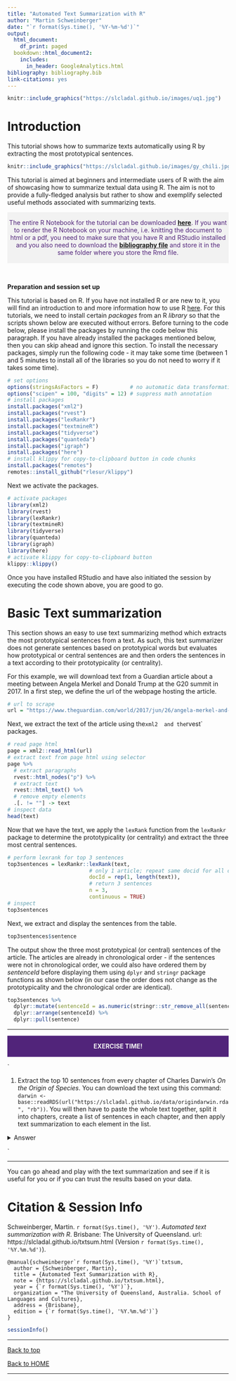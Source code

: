 ```yaml
---
title: "Automated Text Summarization with R"
author: "Martin Schweinberger"
date: "`r format(Sys.time(), '%Y-%m-%d')`"
output:
  html_document:
    df_print: paged
  bookdown::html_document2:
    includes:
      in_header: GoogleAnalytics.html
bibliography: bibliography.bib
link-citations: yes
---
```


<!--html_preserve-->
<!-- Global site tag (gtag.js) - Google Analytics -->
<script async src="https://www.googletagmanager.com/gtag/js?id=UA-130562131-1"></script>
<script>
  window.dataLayer = window.dataLayer || [];
  function gtag(){dataLayer.push(arguments);}
  gtag('js', new Date());

  gtag('config', 'UA-130562131-1');
</script>
<!--/html_preserve-->

```r
knitr::include_graphics("https://slcladal.github.io/images/uq1.jpg")
```

# Introduction{-}

This tutorial shows how to summarize texts automatically using R by extracting the most prototypical sentences. 

```r
knitr::include_graphics("https://slcladal.github.io/images/gy_chili.jpg")
```

This tutorial is aimed at beginners and intermediate users of R with the aim of showcasing how to summarize textual data  using R. The aim is not to provide a fully-fledged analysis but rather to show and exemplify selected useful methods associated with summarizing texts.


<div class="warning" style='padding:0.1em; background-color:#f2f2f2; color:#51247a'>
<span>
<p style='margin-top:1em; text-align:center'>
The entire R Notebook for the tutorial can be downloaded [**here**](https://slcladal.github.io/txtsum.Rmd).  If you want to render the R Notebook on your machine, i.e. knitting the document to html or a pdf, you need to make sure that you have R and RStudio installed and you also need to download the [**bibliography file**](https://slcladal.github.io/bibliography.bib) and store it in the same folder where you store the Rmd file. <br></p>
<p style='margin-left:1em;'>
</p></span>
</div>

<br>

**Preparation and session set up**

This tutorial is based on R. If you have not installed R or are new to it, you will find an introduction to and more information how to use R [here](https://slcladal.github.io/intror.html). For this tutorials, we need to install certain *packages* from an R *library* so that the scripts shown below are executed without errors. Before turning to the code below, please install the packages by running the code below this paragraph. If you have already installed the packages mentioned below, then you can skip ahead and ignore this section. To install the necessary packages, simply run the following code - it may take some time (between 1 and 5 minutes to install all of the libraries so you do not need to worry if it takes some time).

```r
# set options
options(stringsAsFactors = F)          # no automatic data transformation
options("scipen" = 100, "digits" = 12) # suppress math annotation
# install packages
install.packages("xml2")
install.packages("rvest")
install.packages("lexRankr")
install.packages("textmineR")
install.packages("tidyverse")
install.packages("quanteda")
install.packages("igraph")
install.packages("here")
# install klippy for copy-to-clipboard button in code chunks
install.packages("remotes")
remotes::install_github("rlesur/klippy")
```

Next we activate the packages.

```r
# activate packages
library(xml2)
library(rvest)
library(lexRankr)
library(textmineR)
library(tidyverse)
library(quanteda)
library(igraph)
library(here)
# activate klippy for copy-to-clipboard button
klippy::klippy()
```

Once you have installed RStudio and have also initiated the session by executing the code shown above, you are good to go.

# Basic Text summarization{-}

This section shows an easy to use text summarizing method which extracts the most prototypical sentences from a text. As such, this text summarizer does not generate sentences based on prototypical words but evaluates how prototypical or central sentences are and then orders the sentences in a text according to their prototypicality (or centrality).

For this example, we will download text from a Guardian article about a meeting between Angela Merkel and Donald Trump at the G20 summit in 2017. In a first step, we define the url of the webpage hosting the article.

```r
# url to scrape
url = "https://www.theguardian.com/world/2017/jun/26/angela-merkel-and-donald-trump-head-for-clash-at-g20-summit"
```

Next, we extract the text of the article using the`xml2  and the `rvest` packages.

```r
# read page html
page = xml2::read_html(url)
# extract text from page html using selector
page %>%
  # extract paragraphs
  rvest::html_nodes("p") %>%
  # extract text
  rvest::html_text() %>%
  # remove empty elements
  .[. != ""] -> text
# inspect data
head(text)
```

Now that we have the text, we apply the `lexRank` function from the `lexRankr` package to determine the prototypicality (or centrality) and extract the three most central sentences.

```r
# perform lexrank for top 3 sentences
top3sentences = lexRankr::lexRank(text,
                          # only 1 article; repeat same docid for all of input vector
                          docId = rep(1, length(text)),
                          # return 3 sentences
                          n = 3,
                          continuous = TRUE)
# inspect
top3sentences
```

Next, we extract and display the sentences from the table. 

```r
top3sentences$sentence
```

The output show the three most prototypical (or central) sentences of the article. The articles are already in chronological order - if the sentences were not in chronological order, we could also have ordered them by *sentenceId* before displaying them using `dplyr` and `stringr` package functions as shown below (in our case the order does not change as the prototypicality and the chronological order are identical).

```r
top3sentences %>%
  dplyr::mutate(sentenceId = as.numeric(stringr::str_remove_all(sentenceId, ".*_"))) %>%
  dplyr::arrange(sentenceId) %>%
  dplyr::pull(sentence)
```

***

<div class="warning" style='padding:0.1em; background-color:#51247a; color:#f2f2f2'>
<span>
<p style='margin-top:1em; text-align:center'>
<b>EXERCISE TIME!</b></p>
<p style='margin-left:1em;'>
</p></span>
</div>

<div class="question">` 



1. Extract the top 10 sentences from every chapter of Charles Darwin's *On the Origin of Species*. You can download the text using this command: `darwin <- base::readRDS(url("https://slcladal.github.io/data/origindarwin.rda", "rb"))`. You will then have to paste the whole text together, split it into chapters, create a list of sentences in each chapter, and then apply text summarization to each element in the list. <br>

<details>
  <summary>Answer</summary>
  ```r
  darwin <- base::readRDS(url("https://slcladal.github.io/data/origindarwin.rda", "rb")) %>%
  # collapse into single document
  paste0(collapse = " ") %>%
  # split into chapters
  stringr::str_split("CHAPTER")
  
  # split chapters into sentences
  chapters <- sapply(darwin, function(x){
    x <- stringi::stri_split_boundaries(x, type = "sentence")
  })
  
  chapters_clean <- lapply(chapters, function(x){
    # remove chapter headings
    x <- stringr::str_remove_all(x, "[A-Z]{2,} {0,1}[0-9]{0,}")
  })

  # extract top 3 sentences from each chapter
  top3s <- lapply(chapters_clean, function(x){
    x <- lexRankr::lexRank(x,
                          # only 1 article; repeat same docid for all of input vector
                          #docId = rep(1, length(text)),
                          # return 3 sentences
                          n = 3,
                          continuous = TRUE) %>%
                          dplyr::pull(sentence) %>%
    # remove special characters
    stringr::str_remove_all("[^[:alnum:] ]") %>%
    # remove superfluous white spaces
    stringr::str_squish()
  })
  
  # inspect top 3 sentences of first 5 chapters
  top3s[1:5]
  ```
</details>


</div>`

***

You can go ahead and play with the text summarization and see if it is useful for you or if you can trust the results based on your data. 


# Citation & Session Info {-}

Schweinberger, Martin. `r format(Sys.time(), '%Y')`. *Automated text summarization with R*. Brisbane: The University of Queensland. url: https://slcladal.github.io/txtsum.html (Version `r format(Sys.time(), '%Y.%m.%d')`).


```
@manual{schweinberger`r format(Sys.time(), '%Y')`txtsum,
  author = {Schweinberger, Martin},
  title = {Automated Text Summarization with R},
  note = {https://slcladal.github.io/txtsum.html},
  year = {`r format(Sys.time(), '%Y')`},
  organization = "The University of Queensland, Australia. School of Languages and Cultures},
  address = {Brisbane},
  edition = {`r format(Sys.time(), '%Y.%m.%d')`}
}
```

```r
sessionInfo()
```



***

[Back to top](#introduction)

[Back to HOME](https://slcladal.github.io/index.html)

***

